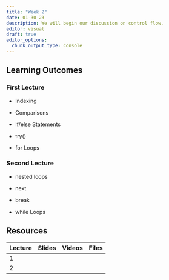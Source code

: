 ```yaml
---
title: "Week 2"
date: 01-30-23
description: We will begin our discussion on control flow.
editor: visual
draft: true
editor_options: 
  chunk_output_type: console
---
```


## Learning Outcomes

### First Lecture

-   Indexing

-   Comparisons

-   If/else Statements

-   try()

-   for Loops

### Second Lecture

-   nested loops

-   next

-   break

-   while Loops

## Resources

| Lecture | Slides | Videos | Files |
|---------|--------|--------|-------|
| 1       |        |        |       |
| 2       |        |        |       |
